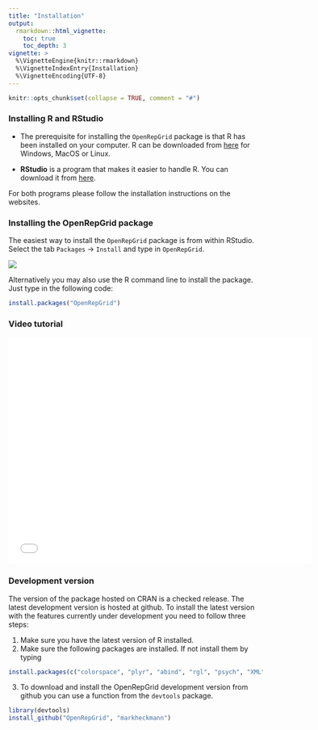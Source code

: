 ```yaml
---
title: "Installation"
output: 
  rmarkdown::html_vignette:
    toc: true
    toc_depth: 3
vignette: >
  %\VignetteEngine{knitr::rmarkdown}
  %\VignetteIndexEntry{Installation}
  %\VignetteEncoding{UTF-8}
---
```


```r
knitr::opts_chunk$set(collapse = TRUE, comment = "#")
```

### Installing R and RStudio

-   The prerequisite for installing the `OpenRepGrid` package is that R has been installed on your computer. R can be downloaded from [here](http://cran.rstudio.com/) for Windows, MacOS or Linux.

-   **RStudio** is a program that makes it easier to handle R. You can download it from [here](http://www.rstudio.com/products/RStudio/).

For both programs please follow the installation instructions on the websites.

### Installing the OpenRepGrid package

The easiest way to install the `OpenRepGrid` package is from within RStudio. Select the tab `Packages` -\> `Install` and type in `OpenRepGrid`.

![](images/install_openrepgrid_indicators.png)

Alternatively you may also use the R command line to install the package. Just type in the following code:

```r
install.packages("OpenRepGrid")
```

### Video tutorial

<iframe src="//player.vimeo.com/video/27903566" width="600" height="450" frameborder="0" webkitallowfullscreen mozallowfullscreen allowfullscreen>

</iframe>

### Development version

The version of the package hosted on CRAN is a checked release. The latest development version is hosted at github. To install the latest version with the features currently under development you need to follow three steps:

1.  Make sure you have the latest version of R installed.
2.  Make sure the following packages are installed. If not install them by typing

```r
install.packages(c("colorspace", "plyr", "abind", "rgl", "psych", "XML"))
```

3.  To download and install the OpenRepGrid development version from github you can use a function from the `devtools` package.

```r
library(devtools)
install_github("OpenRepGrid", "markheckmann")
```
